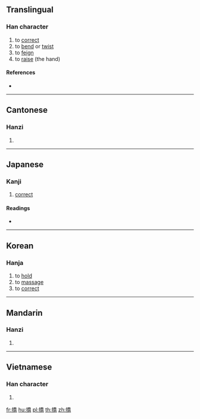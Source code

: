 {{character info/new}}
{{also|挢}}
==Translingual==

===Han character===
{{Han char|rn=64|rad=手|as=12|sn=15|four=52027|canj=QHKB|ids=⿰扌喬}}

# to [[correct]]
# to [[bend]] or [[twist]]
# to [[feign]]
# to [[raise]] (the hand)

====References====
* {{Han ref|kx=0455.030|dkj=12719|dj=0804.090|hdz=31959.030|uh=649F|ud=25759|bh=E5B9|bd=58809}}

----

==Cantonese==

===Hanzi===
{{yue-hanzi|jyut=[[giu2]], [[giu6]]|y=giu2, giu6}}

# {{defn|lang=yue|sort=手12}}

----

==Japanese==

===Kanji===
{{ja-kanji|grade=|rs=手12}}

# [[correct]]

====Readings====
* {{ja-readings|on=[[きょう]] (kyō), [[こう]] (kō)|kun=}}

----

==Korean==

===Hanja===
{{ko-hanja|hangeul=교|eumhun=|rv=gyo|mr=kyo|y=kyo}}

# to [[hold]]
# to [[massage]]
# to [[correct]]

----

==Mandarin==

===Hanzi===
{{cmn-hanzi|sim=挢|pin=[[jiǎo]] ([[jiao3]]), [[tàn]] ([[tan4]])|wg=chiao<sup>3</sup>, t'an<sup>4</sup>}}

# {{defn|lang=cmn|sort=手12}}

----

==Vietnamese==

===Han character===
{{vi-readings|rs=手12|hanviet=kéo}}

# {{defn|lang=vi|sort=手12}}

[[fr:撟]]
[[hu:撟]]
[[pl:撟]]
[[th:撟]]
[[zh:撟]]